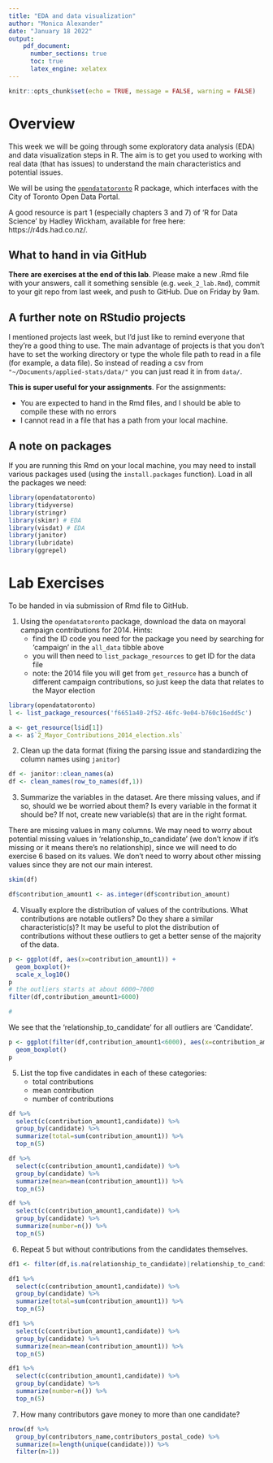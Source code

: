 ---
title: "EDA and data visualization"
author: "Monica Alexander"
date: "January 18 2022"
output: 
    pdf_document:
      number_sections: true
      toc: true
      latex_engine: xelatex
---

```{r setup, include=FALSE}
knitr::opts_chunk$set(echo = TRUE, message = FALSE, warning = FALSE)
```

# Overview

This week we will be going through some exploratory data analysis (EDA) and data visualization steps in R. The aim is to get you used to working with real data (that has issues) to understand the main characteristics and potential issues. 

We will be using the [`opendatatoronto`](https://sharlagelfand.github.io/opendatatoronto/) R package, which interfaces with the City of Toronto Open Data Portal. 

A good resource is part 1 (especially chapters 3 and 7) of 'R for Data Science' by Hadley Wickham, available for free here: https://r4ds.had.co.nz/. 

## What to hand in via GitHub

**There are exercises at the end of this lab**. Please make a new .Rmd file with your answers, call it something sensible (e.g. `week_2_lab.Rmd`), commit to your git repo from last week, and push to GitHub. Due on Friday by 9am. 

## A further note on RStudio projects

I mentioned projects last week, but I'd just like to remind everyone that they're a good thing to use.  The main advantage of projects is that you don't have to set the working directory or type the whole file path to read in a file (for example, a data file). So instead of reading a csv from `"~/Documents/applied-stats/data/"` you can just read it in from `data/`. 

**This is super useful for your assignments**. For the assignments:

- You are expected to hand in the Rmd files, and I should be able to compile these with no errors
- I cannot read in a file that has a path from your local machine. 

## A note on packages

If you are running this Rmd on your local machine, you may need to install various packages used (using the `install.packages` function). 
Load in all the packages we need:

```{r}
library(opendatatoronto)
library(tidyverse)
library(stringr)
library(skimr) # EDA
library(visdat) # EDA
library(janitor)
library(lubridate)
library(ggrepel)
```



# Lab Exercises

To be handed in via submission of Rmd file to GitHub.

1. Using the `opendatatoronto` package, download the data on mayoral campaign contributions for 2014. Hints:
    + find the ID code you need for the package you need by searching for 'campaign' in the `all_data` tibble above
    + you will then need to `list_package_resources` to get ID for the data file
    + note: the 2014 file you will get from `get_resource` has a bunch of different campaign contributions, so just keep the data that relates to the Mayor election
    
    
```{r}
library(opendatatoronto)
l <- list_package_resources('f6651a40-2f52-46fc-9e04-b760c16edd5c')

a <- get_resource(l$id[1])
a <- a$`2_Mayor_Contributions_2014_election.xls`
```
    
2. Clean up the data format (fixing the parsing issue and standardizing the column names using `janitor`)

```{r}
df <- janitor::clean_names(a)
df <- clean_names(row_to_names(df,1))
```

3. Summarize the variables in the dataset. Are there missing values, and if so, should we be worried about them? Is every variable in the format it should be? If not, create new variable(s) that are in the right format.


There are missing values in many columns. We may need to worry about potential missing values in 'relationship_to_candidate' (we don't know if it's missing or it means there's no relationship), since we will need to do exercise 6 based on its values. We don't need to worry about other missing values since they are not our main interest.

```{r}
skim(df)
```

```{r}
df$contribution_amount1 <- as.integer(df$contribution_amount)
```


4. Visually explore the distribution of values of the contributions. What contributions are notable outliers? Do they share a similar characteristic(s)? It may be useful to plot the distribution of contributions without these outliers to get a better sense of the majority of the data. 

```{r}
p <- ggplot(df, aes(x=contribution_amount1)) + 
  geom_boxplot()+
  scale_x_log10()
p
# the outliers starts at about 6000~7000
filter(df,contribution_amount1>6000)

#
```

We see that the 'relationship_to_candidate' for all outliers are 'Candidate'. 

```{r}
p <- ggplot(filter(df,contribution_amount1<6000), aes(x=contribution_amount1)) + 
  geom_boxplot()
p

```

5. List the top five candidates in each of these categories:
    + total contributions
    + mean contribution
    + number of contributions

```{r}
df %>%
  select(c(contribution_amount1,candidate)) %>%
  group_by(candidate) %>% 
  summarize(total=sum(contribution_amount1)) %>% 
  top_n(5)

df %>%
  select(c(contribution_amount1,candidate)) %>%
  group_by(candidate) %>% 
  summarize(mean=mean(contribution_amount1)) %>% 
  top_n(5)

df %>%
  select(c(contribution_amount1,candidate)) %>%
  group_by(candidate) %>% 
  summarize(number=n()) %>% 
  top_n(5)
```


6. Repeat 5 but without contributions from the candidates themselves.

```{r}
df1 <- filter(df,is.na(relationship_to_candidate)|relationship_to_candidate!='Candidate')

df1 %>%
  select(c(contribution_amount1,candidate)) %>%
  group_by(candidate) %>% 
  summarize(total=sum(contribution_amount1)) %>% 
  top_n(5)

df1 %>%
  select(c(contribution_amount1,candidate)) %>%
  group_by(candidate) %>% 
  summarize(mean=mean(contribution_amount1)) %>% 
  top_n(5)

df1 %>%
  select(c(contribution_amount1,candidate)) %>%
  group_by(candidate) %>% 
  summarize(number=n()) %>% 
  top_n(5)
```

7. How many contributors gave money to more than one candidate? 

```{r}
nrow(df %>% 
  group_by(contributors_name,contributors_postal_code) %>% 
  summarize(n=length(unique(candidate))) %>% 
  filter(n>1))
```



